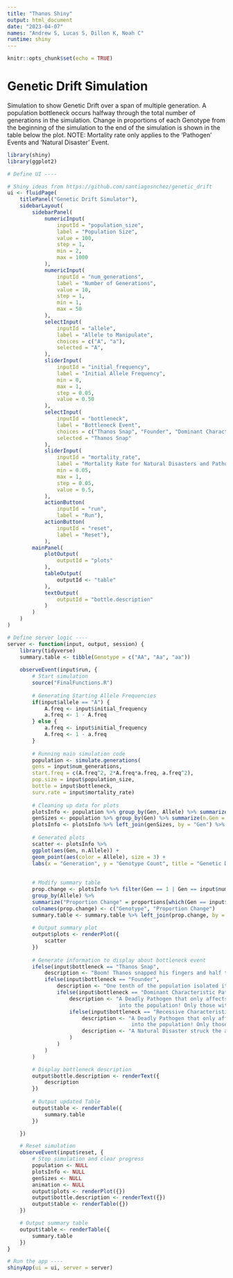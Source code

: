 ```yaml
---
title: "Thanos Shiny"
output: html_document
date: "2023-04-07"
names: "Andrew S, Lucas S, Dillon K, Noah C"
runtime: shiny
---
```


```r
knitr::opts_chunk$set(echo = TRUE)
```

# Genetic Drift Simulation
Simulation to show Genetic Drift over a span of multiple generation. A population bottleneck occurs halfway through the total number of generations in the simulation. Change in proportions of each Genotype from the beginning of the simulation to the end of the simulation is shown in the table below the plot. NOTE: Mortality rate only applies to the 'Pathogen' Events and 'Natural Disaster' Event.

```r
library(shiny)
library(ggplot2)

# Define UI ----

# Shiny ideas from https://github.com/santiagosnchez/genetic_drift
ui <- fluidPage(
    titlePanel("Genetic Drift Simulator"),
    sidebarLayout(
        sidebarPanel(
            numericInput(
                inputId = "population_size", 
                label = "Population Size", 
                value = 100, 
                step = 1, 
                min = 2,
                max = 1000
            ), 
            numericInput(
                inputId = "num_generations",
                label = "Number of Generations",
                value = 10,
                step = 1,
                min = 1,
                max = 50
            ),
            selectInput(
                inputId = "allele",
                label = "Allele to Manipulate",
                choices = c("A", "a"),
                selected = "A",
            ),
            sliderInput(
                inputId = "initial_frequency", 
                label = "Initial Allele Frequency", 
                min = 0, 
                max = 1, 
                step = 0.05, 
                value = 0.50
            ), 
            selectInput(
                inputId = "bottleneck",
                label = "Bottleneck Event",
                choices = c("Thanos Snap", "Founder", "Dominant Characteristic Pathogen", "Recessive Characteristic Pathogen", "Natural Disaster"),
                selected = "Thanos Snap"
            ),
            sliderInput(
                inputId = "mortality_rate",
                label = "Mortality Rate for Natural Disasters and Pathogens",
                min = 0.05,
                max = 1,
                step = 0.05,
                value = 0.5,
            ),
            actionButton(
                inputId = "run", 
                label = "Run"), 
            actionButton(
                inputId = "reset", 
                label = "Reset"), 
            ),
        mainPanel(
            plotOutput(
                outputId = "plots"
            ),
            tableOutput(
                outputId <- "table"
            ),
            textOutput(
                outputId = "bottle.description"
            )
        )
    )
)

# Define server logic ----
server <- function(input, output, session) {
    library(tidyverse)
    summary.table <- tibble(Genotype = c("AA", "Aa", "aa"))
  
    observeEvent(input$run, {
        # Start simulation
        source("FinalFunctions.R")
  
        # Generating Starting Allele Frequencies
        if(input$allele == "A") {
            A.freq <- input$initial_frequency
            a.freq <- 1 - A.freq
        } else {
            a.freq <- input$initial_frequency
            A.freq <- 1 - a.freq
        }
    
        # Running main simulation code
        population <- simulate.generations(
        gens = input$num_generations, 
        start.freq = c(A.freq^2, 2*A.freq*a.freq, a.freq^2), 
        pop.size = input$population_size, 
        bottle = input$bottleneck, 
        surv.rate = input$mortality_rate)
  
        # Cleaning up data for plots
        plotsInfo <- population %>% group_by(Gen, Allele) %>% summarize(n.Allele = length(Allele))
        genSizes <- population %>% group_by(Gen) %>% summarize(n.Gen = length(Gen))
        plotsInfo <- plotsInfo %>% left_join(genSizes, by = "Gen") %>% mutate(proportions = n.Allele/n.Gen)
        
        # Generated plots
        scatter <- plotsInfo %>%
        ggplot(aes(Gen, n.Allele)) + 
        geom_point(aes(color = Allele), size = 3) + 
        labs(x = "Generation", y = "Genotype Count", title = "Genetic Drift Simulation", color = "Genotype", size = "")
  
  
        # Modify summary table
        prop.change <- plotsInfo %>% filter(Gen == 1 | Gen == input$num_generations) %>% 
        group_by(Allele) %>% 
        summarize("Proportion Change" = proportions[which(Gen == input$num_generations)] - proportions[which(Gen == 1)])
        colnames(prop.change) <- c("Genotype", "Proportion Change")
        summary.table <- summary.table %>% left_join(prop.change, by = "Genotype")
    
        # Output summary plot
        output$plots <- renderPlot({
            scatter
        })
  
        # Generate information to display about bottleneck event
        ifelse(input$bottleneck == "Thanos Snap", 
            description <- "Boom! Thanos snapped his fingers and half the population has been wiped out!",
            ifelse(input$bottleneck == "Founder", 
                description <- "One tenth of the population isolated itself and repopulated.",
                ifelse(input$bottleneck == "Dominant Characteristic Pathogen",
                    description <- "A Deadly Pathogen that only affects those with the dominant characteristic is introduced 
                                    into the population! Only those with genotype AA or Aa affected.",
                    ifelse(input$bottleneck == "Recessive Characteristic Pathogen",
                        description <- "A Deadly Pathogen that only affects those with the recessive characteristic is introduced 
                                        into the population! Only those with genotype aa affected.", 
                        description <- "A Natural Disaster struck the area that the population resides and wiped out a portion of the population!"
                    )
                )
            )
        )

        # Display bottleneck description
        output$bottle.description <- renderText({
            description
        })
    
        # Output updated Table
        output$table <- renderTable({
            summary.table
        })

    })

    # Reset simulation
    observeEvent(input$reset, {
        # Stop simulation and clear progress
        population <- NULL
        plotsInfo <- NULL
        genSizes <- NULL
        animation <- NULL
        output$plots <- renderPlot({})
        output$bottle.description <- renderText({})
        output$table <- renderTable({})
    })

    # Output summary table
    output$table <- renderTable({
        summary.table
    })
}

# Run the app ----
shinyApp(ui = ui, server = server)



```




